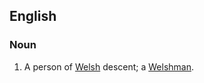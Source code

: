 {{also|welsher}}
==English==

===Noun===
{{en-noun}}
# {{lb|en|US}} A person of [[Welsh]] descent; a [[Welshman]].